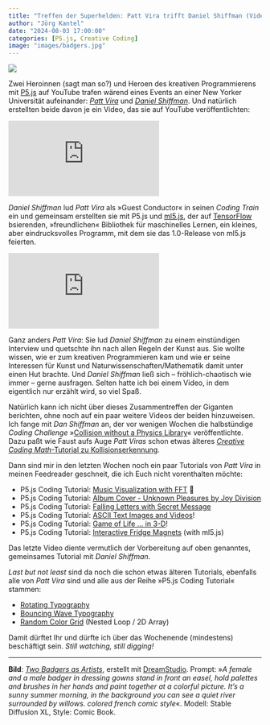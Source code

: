 ```yaml
---
title: "Treffen der Superhelden: Patt Vira trifft Daniel Shiffman (Video-Tutorials zum Wochenende)"
author: "Jörg Kantel"
date: "2024-08-03 17:00:00"
categories: [P5.js, Creative Coding]
image: "images/badgers.jpg"
---
```


[![](images/badgers-b.jpg)](https://www.flickr.com/photos/schockwellenreiter/53899728260/)

Zwei Heroinnen (sagt man so?) und Heroen des kreativen Programmierens mit [P5.js](http://cognitiones.kantel-chaos-team.de/programmierung/creativecoding/processing/p5js.html) auf YouTube trafen wärend eines Events an einer New Yorker Universität aufeinander: *[Patt Vira](https://www.pattvira.com/)* und *[Daniel Shiffman](https://thecodingtrain.com/)*. Und natürlich erstellten beide davon je ein Video, das sie auf YouTube veröffentlichten:

<iframe class="if16_9" src="https://www.youtube.com/embed/2h8VArJ3gnQ?si=1jdas0JP14_VGwqG" title="YouTube video player" frameborder="0" allow="accelerometer; autoplay; clipboard-write; encrypted-media; gyroscope; picture-in-picture; web-share" referrerpolicy="strict-origin-when-cross-origin" allowfullscreen></iframe>

*Daniel Shiffman* lud *Patt Vira* als »Guest Conductor« in seinen *Coding Train* ein und gemeinsam erstellten sie mit P5.js und [ml5.js](https://ml5js.org/), der auf [TensorFlow](https://www.tensorflow.org/js) bsierenden, »freundlichen« Bibliothek für maschinelles Lernen, ein kleines, aber eindrucksvolles Programm, mit dem sie das 1.0-Release von ml5.js feierten.

<iframe class="if16_9" src="https://www.youtube.com/embed/X4XMhpRFKvU?si=-PWxieopmDPU_-rU" title="YouTube video player" frameborder="0" allow="accelerometer; autoplay; clipboard-write; encrypted-media; gyroscope; picture-in-picture; web-share" referrerpolicy="strict-origin-when-cross-origin" allowfullscreen></iframe>

Ganz anders *Patt Vira*: Sie lud *Daniel Shiffman* zu einem einstündigen Interview und quetschte ihn nach allen Regeln der Kunst aus. Sie wollte wissen, wie er zum kreativen Programmieren kam und wie er seine Interessen für Kunst und Naturwissenschaften/Mathematik damit unter einen Hut brachte. Und *Daniel Shiffman* ließ sich -- fröhlich-chaotisch wie immer -- gerne ausfragen. Selten hatte ich bei einem Video, in dem eigentlich nur erzählt wird, so viel Spaß.

Natürlich kann ich nicht über dieses Zusammentreffen der Giganten berichten, ohne noch auf ein paar weitere Videos der beiden hinzuweisen. Ich fange mit *Dan Shiffman* an, der vor wenigen Wochen die halbstündige *Coding Challenge* »[Collision without a Physics Library](https://www.youtube.com/watch?v=dJNFPv9Mj-Y)« veröffentlichte. Dazu paßt wie Faust aufs Auge *Patt Viras* schon etwas älteres [*Creative Coding Math*-Tutorial zu Kollisionserkennung](https://www.youtube.com/watch?v=gUTeWOfwECc).

Dann sind mir in den letzten Wochen noch ein paar Tutorials von *Patt Vira* in meinen Feedreader geschneit, die ich Euch nicht vorenthalten möchte:

- P5.js Coding Tutorial: [Music Visualization with FFT](https://www.youtube.com/watch?v=8O5aCwdopLo) 🎵
- P5.js Coding Tutorial: [Album Cover - Unknown Pleasures by Joy Division](https://www.youtube.com/watch?v=PttnJmbBKnY)
- P5.js Coding Tutorial: [Falling Letters with Secret Message](https://www.youtube.com/watch?v=KdVgpDjmoRQ)
- P5.js Coding Tutorial: [ASCII Text Images and Videos](https://www.youtube.com/watch?v=4IyeLc6J1Uo)!
- P5.js Coding Tutorial: [Game of Life … in 3-D](https://www.youtube.com/watch?v=WXSfGXGogFg)!
- P5.js Coding Tutorial: [Interactive Fridge Magnets](https://www.youtube.com/watch?v=72pAzuD8tqE) (with ml5.js)

Das letzte Video diente vermutlich der Vorbereitung auf oben genanntes, gemeinsames Tutorial mit *Daniel Shiffman*.

*Last but not least* sind da noch die schon etwas älteren Tutorials, ebenfalls alle von *Patt Vira* sind und alle aus der Reihe »P5.js Coding Tutorial« stammen:

- [Rotating Typography](https://www.youtube.com/watch?v=jUM1z52m_bQ)
- [Bouncing Wave Typography](https://www.youtube.com/watch?v=dBKilH7ljew)
- [Random Color Grid](https://www.youtube.com/watch?v=3j_cr44OZTc) (Nested Loop / 2D Array)

Damit dürftet Ihr und dürfte ich über das Wochenende (mindestens) beschäftigt sein. *Still watching, still digging!* 

---

**Bild**: *[Two Badgers as Artists](https://www.flickr.com/photos/schockwellenreiter/53899728260/)*, erstellt mit [DreamStudio](https://beta.dreamstudio.ai/generate). Prompt: »*A female and a male badger in dressing gowns stand in front an easel, hold palettes and brushes in her hands and paint together at a colorful picture. It's a sunny summer morning, in the background you can see a quiet river surrounded by willows. colored french comic style*«. Modell: Stable Diffusion XL, Style: Comic Book.